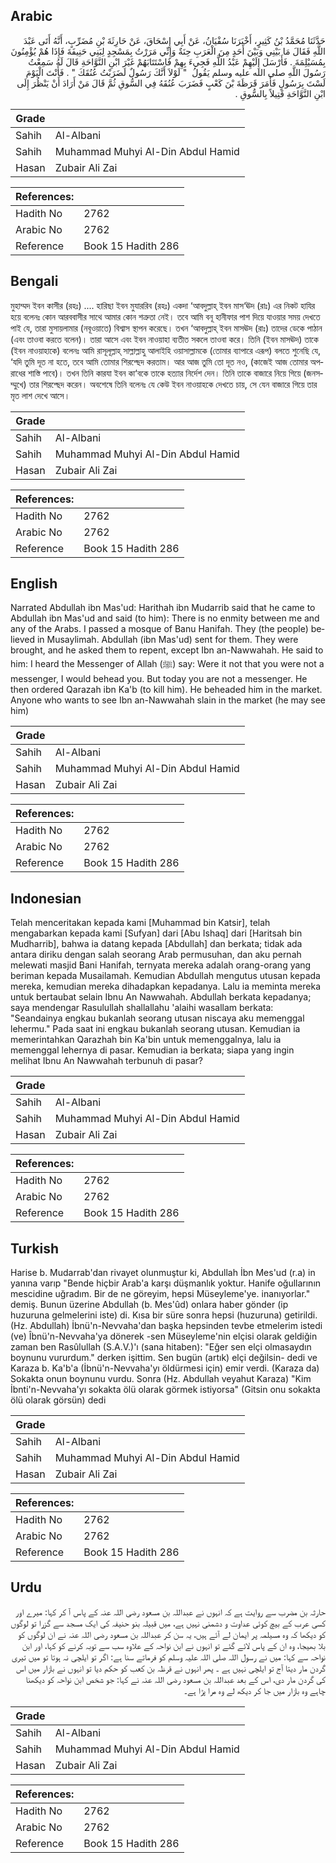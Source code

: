 ## Arabic


<div dir="rtl" lang="ar" style={{fontSize:'larger',backgroundColor:'#f8f9fa',padding:20}}>
حَدَّثَنَا مُحَمَّدُ بْنُ كَثِيرٍ، أَخْبَرَنَا سُفْيَانُ، عَنْ أَبِي إِسْحَاقَ، عَنْ حَارِثَةَ بْنِ مُضَرِّبٍ، أَنَّهُ أَتَى عَبْدَ اللَّهِ فَقَالَ مَا بَيْنِي وَبَيْنَ أَحَدٍ مِنَ الْعَرَبِ حِنَةٌ وَإِنِّي مَرَرْتُ بِمَسْجِدٍ لِبَنِي حَنِيفَةَ فَإِذَا هُمْ يُؤْمِنُونَ بِمُسَيْلِمَةَ ‏.‏ فَأَرْسَلَ إِلَيْهِمْ عَبْدُ اللَّهِ فَجِيءَ بِهِمْ فَاسْتَتَابَهُمْ غَيْرَ ابْنِ النَّوَّاحَةِ قَالَ لَهُ سَمِعْتُ رَسُولَ اللَّهِ صلى الله عليه وسلم يَقُولُ ‏ "‏ لَوْلاَ أَنَّكَ رَسُولٌ لَضَرَبْتُ عُنُقَكَ ‏"‏ ‏.‏ فَأَنْتَ الْيَوْمَ لَسْتَ بِرَسُولٍ فَأَمَرَ قَرَظَةَ بْنَ كَعْبٍ فَضَرَبَ عُنُقَهُ فِي السُّوقِ ثُمَّ قَالَ مَنْ أَرَادَ أَنْ يَنْظُرَ إِلَى ابْنِ النَّوَّاحَةِ قَتِيلاً بِالسُّوقِ ‏.‏
</div>
<div style={{backgroundColor:'#f8f9fa',padding:20, marginBottom: 10}}><table> <thead> <tr> <th>Grade</th> <th></th> </tr> </thead> <tbody> <tr><td>Sahih</td><td>Al-Albani</td></tr><tr><td>Sahih</td><td>Muhammad Muhyi Al-Din Abdul Hamid</td></tr><tr><td>Hasan</td><td>Zubair Ali Zai</td></tr></tbody></table><table> <thead> <tr> <th>References:</th> <th></th> </tr> </thead> <tbody><tr><td>Hadith No</td><td>2762</td></tr><tr><td>Arabic No</td><td>2762</td></tr><tr><td>Reference</td><td>Book 15 Hadith 286</td></tr></tbody></table></div>

## Bengali


<div dir="ltr" lang="bn" style={{fontSize:'larger',backgroundColor:'#f8f9fa',padding:20}}>
মুহাম্মদ ইবন কাসীর (রহঃ) .... হারিছা ইবন মুযাররিব (রহঃ) একদা ‘আবদুল্লাহ্ ইবন মাস‘ঊদ (রাঃ) এর নিকট হাযির হয়ে বলেনঃ কোন আরববাসীর সাথে আমার কোন শত্রুতা নেই। তবে আমি বনূ হানীফার পাশ দিয়ে যাওয়ার সময় দেখতে পাই যে, তারা মুসায়লামার (নবূওয়াতে) বিশ্বাস স্থাপন করেছে। তখন ‘আবদুল্লাহ্ ইবন মাসঊদ (রাঃ) তাদের ডেকে পাঠান (এবং তাওবা করতে বলেন)। তারা আসে এবং ইবন নাওয়াহা ব্যতীত সকলে তাওবা করে। তিনি (ইবন মাসঊদ) তাকে (ইবন নাওয়াহাকে) বলেনঃ আমি রাসূলূল্লাহ্ সাল্লাল্লাহু আলাইহি ওয়াসাল্লামকে (তোমার ব্যাপারে এরূপ) বলতে শুনেছি যে, ‘যদি তুমি দূত না হতে, তবে আমি তোমার শিরশ্ছেদ করতাম। আর আজ তুমি তো দূত নও, (কাজেই আজ তোমার অপরাধের শাস্তি পাবে)। তখন তিনি কারযা ইবন কা‘বকে তাকে হত্যার নির্দেশ দেন। তিনি তাকে বাজারে নিয়ে গিয়ে (জনসম্মুখে) তার শিরশ্ছেদ করেন। অবশেষে তিনি বলেনঃ যে কেউ ইবন নাওয়াহকে দেখতে চায়, সে যেন বাজারে গিয়ে তার মৃত লাশ দেখে আসে।
</div>
<div style={{backgroundColor:'#f8f9fa',padding:20, marginBottom: 10}}><table> <thead> <tr> <th>Grade</th> <th></th> </tr> </thead> <tbody> <tr><td>Sahih</td><td>Al-Albani</td></tr><tr><td>Sahih</td><td>Muhammad Muhyi Al-Din Abdul Hamid</td></tr><tr><td>Hasan</td><td>Zubair Ali Zai</td></tr></tbody></table><table> <thead> <tr> <th>References:</th> <th></th> </tr> </thead> <tbody><tr><td>Hadith No</td><td>2762</td></tr><tr><td>Arabic No</td><td>2762</td></tr><tr><td>Reference</td><td>Book 15 Hadith 286</td></tr></tbody></table></div>

## English


<div dir="ltr" lang="en" style={{fontSize:'larger',backgroundColor:'#f8f9fa',padding:20}}>
Narrated Abdullah ibn Mas'ud: Harithah ibn Mudarrib said that he came to Abdullah ibn Mas'ud and said (to him): There is no enmity between me and any of the Arabs. I passed a mosque of Banu Hanifah. They (the people) believed in Musaylimah. Abdullah (ibn Mas'ud) sent for them. They were brought, and he asked them to repent, except Ibn an-Nawwahah. He said to him: I heard the Messenger of Allah (ﷺ) say: Were it not that you were not a messenger, I would behead you. But today you are not a messenger. He then ordered Qarazah ibn Ka'b (to kill him). He beheaded him in the market. Anyone who wants to see Ibn an-Nawwahah slain in the market (he may see him)
</div>
<div style={{backgroundColor:'#f8f9fa',padding:20, marginBottom: 10}}><table> <thead> <tr> <th>Grade</th> <th></th> </tr> </thead> <tbody> <tr><td>Sahih</td><td>Al-Albani</td></tr><tr><td>Sahih</td><td>Muhammad Muhyi Al-Din Abdul Hamid</td></tr><tr><td>Hasan</td><td>Zubair Ali Zai</td></tr></tbody></table><table> <thead> <tr> <th>References:</th> <th></th> </tr> </thead> <tbody><tr><td>Hadith No</td><td>2762</td></tr><tr><td>Arabic No</td><td>2762</td></tr><tr><td>Reference</td><td>Book 15 Hadith 286</td></tr></tbody></table></div>

## Indonesian


<div dir="ltr" lang="id" style={{fontSize:'larger',backgroundColor:'#f8f9fa',padding:20}}>
Telah menceritakan kepada kami [Muhammad bin Katsir], telah mengabarkan kepada kami [Sufyan] dari [Abu Ishaq] dari [Haritsah bin Mudharrib], bahwa ia datang kepada [Abdullah] dan berkata; tidak ada antara diriku dengan salah seorang Arab permusuhan, dan aku pernah melewati masjid Bani Hanifah, ternyata mereka adalah orang-orang yang beriman kepada Musailamah. Kemudian Abdullah mengutus utusan kepada mereka, kemudian mereka dihadapkan kepadanya. Lalu ia meminta mereka untuk bertaubat selain Ibnu An Nawwahah. Abdullah berkata kepadanya; saya mendengar Rasulullah shallallahu 'alaihi wasallam berkata: "Seandainya engkau bukanlah seorang utusan niscaya aku memenggal lehermu." Pada saat ini engkau bukanlah seorang utusan. Kemudian ia memerintahkan Qarazhah bin Ka'bin untuk memenggalnya, lalu ia memenggal lehernya di pasar. Kemudian ia berkata; siapa yang ingin melihat Ibnu An Nawwahah terbunuh di pasar?
</div>
<div style={{backgroundColor:'#f8f9fa',padding:20, marginBottom: 10}}><table> <thead> <tr> <th>Grade</th> <th></th> </tr> </thead> <tbody> <tr><td>Sahih</td><td>Al-Albani</td></tr><tr><td>Sahih</td><td>Muhammad Muhyi Al-Din Abdul Hamid</td></tr><tr><td>Hasan</td><td>Zubair Ali Zai</td></tr></tbody></table><table> <thead> <tr> <th>References:</th> <th></th> </tr> </thead> <tbody><tr><td>Hadith No</td><td>2762</td></tr><tr><td>Arabic No</td><td>2762</td></tr><tr><td>Reference</td><td>Book 15 Hadith 286</td></tr></tbody></table></div>

## Turkish


<div dir="ltr" lang="tr" style={{fontSize:'larger',backgroundColor:'#f8f9fa',padding:20}}>
Harise b. Mudarrab'dan rivayet olunmuştur ki, Abdullah İbn Mes'ud (r.a) in yanına varıp "Bende hiçbir Arab'a karşı düşmanlık yoktur. Hanife oğullarının mescidine uğradım. Bir de ne göreyim, hepsi Müseyleme'ye. inanıyorlar." demiş. Bunun üzerine Abdullah (b. Mes'ûd) onlara haber gönder (ip huzuruna gelmelerini iste) di. Kısa bir süre sonra hepsi (huzuruna) getirildi. (Hz. Abdullah) İbnü'n-Nevvaha'dan başka hepsinden tevbe etmelerim istedi (ve) Îbnü'n-Nevvaha'ya dönerek -sen Müseyleme'nin elçisi olarak geldiğin zaman ben Rasûlullah (S.A.V.)'ı (sana hitaben): "Eğer sen elçi olmasaydın boynunu vururdum." derken işittim. Sen bugün (artık) elçi değilsin- dedi ve Karaza b. Ka'b'a (İbnü'n-Nevvaha'yı öldürmesi için) emir verdi. (Karaza da) Sokakta onun boynunu vurdu. Sonra (Hz. Abdullah veyahut Karaza) "Kim İbnti'n-Nevvaha'yı sokakta ölü olarak görmek istiyorsa" (Gitsin onu sokakta ölü olarak görsün) dedi
</div>
<div style={{backgroundColor:'#f8f9fa',padding:20, marginBottom: 10}}><table> <thead> <tr> <th>Grade</th> <th></th> </tr> </thead> <tbody> <tr><td>Sahih</td><td>Al-Albani</td></tr><tr><td>Sahih</td><td>Muhammad Muhyi Al-Din Abdul Hamid</td></tr><tr><td>Hasan</td><td>Zubair Ali Zai</td></tr></tbody></table><table> <thead> <tr> <th>References:</th> <th></th> </tr> </thead> <tbody><tr><td>Hadith No</td><td>2762</td></tr><tr><td>Arabic No</td><td>2762</td></tr><tr><td>Reference</td><td>Book 15 Hadith 286</td></tr></tbody></table></div>

## Urdu


<div dir="rtl" lang="ur" style={{fontSize:'larger',backgroundColor:'#f8f9fa',padding:20}}>
حارثہ بن مضرب سے روایت ہے کہ انہوں نے عبداللہ بن مسعود رضی اللہ عنہ کے پاس آ کر کہا: میرے اور کسی عرب کے بیچ کوئی عداوت و دشمنی نہیں ہے، میں قبیلہ بنو حنیفہ کی ایک مسجد سے گزرا تو لوگوں کو دیکھا کہ وہ مسیلمہ پر ایمان لے آئے ہیں، یہ سن کر عبداللہ بن مسعود رضی اللہ عنہ نے ان لوگوں کو بلا بھیجا، وہ ان کے پاس لائے گئے تو انہوں نے ابن نواحہ کے علاوہ سب سے توبہ کرنے کو کہا، اور ابن نواحہ سے کہا: میں نے رسول اللہ صلی اللہ علیہ وسلم کو فرماتے سنا ہے: اگر تو ایلچی نہ ہوتا تو میں تیری گردن مار دیتا آج تو ایلچی نہیں ہے ۔ پھر انہوں نے قرظہ بن کعب کو حکم دیا تو انہوں نے بازار میں اس کی گردن مار دی، اس کے بعد عبداللہ بن مسعود رضی اللہ عنہ نے کہا: جو شخص ابن نواحہ کو دیکھنا چاہے وہ بازار میں جا کر دیکھ لے وہ مرا پڑا ہے۔
</div>
<div style={{backgroundColor:'#f8f9fa',padding:20, marginBottom: 10}}><table> <thead> <tr> <th>Grade</th> <th></th> </tr> </thead> <tbody> <tr><td>Sahih</td><td>Al-Albani</td></tr><tr><td>Sahih</td><td>Muhammad Muhyi Al-Din Abdul Hamid</td></tr><tr><td>Hasan</td><td>Zubair Ali Zai</td></tr></tbody></table><table> <thead> <tr> <th>References:</th> <th></th> </tr> </thead> <tbody><tr><td>Hadith No</td><td>2762</td></tr><tr><td>Arabic No</td><td>2762</td></tr><tr><td>Reference</td><td>Book 15 Hadith 286</td></tr></tbody></table></div>